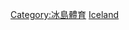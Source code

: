 {{Catnav|頁面分類|各種主題的頁面分類|按國家分類|各國體育|各國足球}}
{{Catnav|頁面分類|各種主題的頁面分類|按國家分類|各國體育|冰島體育}}
{{Catnav|頁面分類|...|球類運動|足球|各國足球}}
{{Catnav|頁面分類|...|体育|各國體育|各國足球}}
{{Commons category|Association football in Iceland}}

[[Category:冰島體育|Category:冰島體育]]
[[Category:歐洲各國足球|Iceland]]